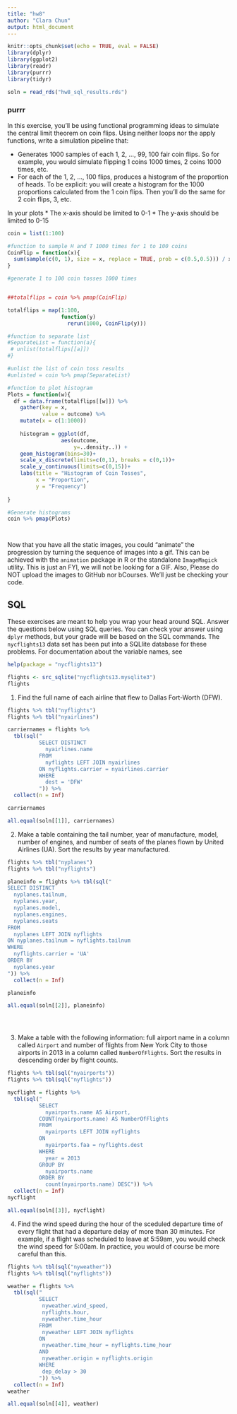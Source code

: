 ```yaml
---
title: "hw8"
author: "Clara Chun"
output: html_document
---
```


```r
knitr::opts_chunk$set(echo = TRUE, eval = FALSE)
library(dplyr)
library(ggplot2)
library(readr)
library(purrr)
library(tidyr)

soln = read_rds("hw8_sql_results.rds")
```

### purrr

In this exercise, you'll be using functional programming ideas to simulate the central limit theorem on coin flips.  Using neither loops nor the apply functions, write a simulation pipeline that:

* Generates 1000 samples of each 1, 2, ..., 99, 100 fair coin flips.  So for example, you would simulate flipping 1 coins 1000 times, 2 coins 1000 times, etc.
* For each of the 1, 2, ..., 100 flips, produces a histogram of the proportion of heads.  To be explicit: you will create a histogram for the 1000 proportions calculated from the 1 coin flips.  Then you'll do the same for 2 coin flips, 3, etc.

In your plots
* The x-axis should be limited to 0-1
* The y-axis should be limited to 0-15


```r
coin = list(1:100)

#function to sample H and T 1000 times for 1 to 100 coins
CoinFlip = function(x){
  sum(sample(c(0, 1), size = x, replace = TRUE, prob = c(0.5,0.5))) / x
}

#generate 1 to 100 coin tosses 1000 times


##totalflips = coin %>% pmap(CoinFlip)

totalflips = map(1:100,
                 function(y)
                   rerun(1000, CoinFlip(y)))

#function to separate list
#SeparateList = function(a){
 # unlist(totalflips[[a]])
#}

#unlist the list of coin toss results
#unlisted = coin %>% pmap(SeparateList)

#function to plot histogram
Plots = function(w){
  df = data.frame(totalflips[[w]]) %>% 
    gather(key = x,
           value = outcome) %>% 
    mutate(x = c(1:1000))
  
    histogram = ggplot(df,
                 aes(outcome,
                     y=..density..)) +
    geom_histogram(bins=30)+
    scale_x_discrete(limits=c(0,1), breaks = c(0,1))+
    scale_y_continuous(limits=c(0,15))+
    labs(title = "Histogram of Coin Tosses", 
         x = "Proportion", 
         y = "Frequency")
    
}

#Generate histograms
coin %>% pmap(Plots)




```

Now that you have all the static images, you could "animate" the progression by turning the sequence of images into a gif.  This can be achieved with the `animation` package in R or the standalone `ImageMagick` utility.  This is just an FYI, we will not be looking for a GIF.  Also, Please do NOT upload the images to GitHub nor bCourses.  We'll just be checking your code.

## SQL

These exercises are meant to help you wrap your head around SQL.  Answer the questions below using SQL queries.  You can check your answer using `dplyr` methods, but your grade will be based on the SQL commands.  The `nycflights13` data set has been put into a SQLlite database for these problems.  For documentation about the variable names, see

```r
help(package = "nycflights13")
```

```r
flights <- src_sqlite("nycflights13.mysqlite3")
flights
```



1. Find the full name of each airline that flew to Dallas Fort-Worth (DFW).
```r
flights %>% tbl("nyflights")
flights %>% tbl("nyairlines")

carriernames = flights %>% 
  tbl(sql("
          SELECT DISTINCT
            nyairlines.name
          FROM
            nyflights LEFT JOIN nyairlines
          ON nyflights.carrier = nyairlines.carrier
          WHERE
            dest = 'DFW'
          ")) %>% 
  collect(n = Inf)

carriernames

all.equal(soln[[1]], carriernames)


```

2. Make a table containing the tail number, year of manufacture, model, number of engines, and number of seats of the planes flown by United Airlines (UA).  Sort the results by year manufactured.

```r
flights %>% tbl("nyplanes")
flights %>% tbl("nyflights")

planeinfo = flights %>% tbl(sql("
SELECT DISTINCT
  nyplanes.tailnum,
  nyplanes.year,
  nyplanes.model,
  nyplanes.engines,
  nyplanes.seats
FROM
  nyplanes LEFT JOIN nyflights
ON nyplanes.tailnum = nyflights.tailnum
WHERE
  nyflights.carrier = 'UA'
ORDER BY
  nyplanes.year
")) %>% 
  collect(n = Inf)

planeinfo

all.equal(soln[[2]], planeinfo)





```

3. Make a table with the following information: full airport name in a column called `Airport` and number of flights from New York City to those airports in 2013 in a column called `NumberOfFlights`.  Sort the results in descending order by flight counts.
```r
flights %>% tbl(sql("nyairports"))
flights %>% tbl(sql("nyflights"))

nycflight = flights %>% 
  tbl(sql("
          SELECT
            nyairports.name AS Airport,
          COUNT(nyairports.name) AS NumberOfFlights
          FROM
            nyairports LEFT JOIN nyflights
          ON 
            nyairports.faa = nyflights.dest
          WHERE
            year = 2013
          GROUP BY 
            nyairports.name
          ORDER BY
            count(nyairports.name) DESC")) %>% 
  collect(n = Inf)
nycflight 

all.equal(soln[[3]], nycflight)

```

4. Find the wind speed during the hour of the sceduled departure time of every flight that had a departure delay of more than 30 minutes.  For example, if a flight was scheduled to leave at 5:59am, you would check the wind speed for 5:00am.  In practice, you would of course be more careful than this.
```r
flights %>% tbl(sql("nyweather"))
flights %>% tbl(sql("nyflights"))

weather = flights %>% 
  tbl(sql("
          SELECT
           nyweather.wind_speed,
           nyflights.hour,
           nyweather.time_hour
          FROM
           nyweather LEFT JOIN nyflights
          ON
           nyweather.time_hour = nyflights.time_hour
          AND
           nyweather.origin = nyflights.origin
          WHERE
           dep_delay > 30
          ")) %>% 
  collect(n = Inf)
weather

all.equal(soln[[4]], weather)

```